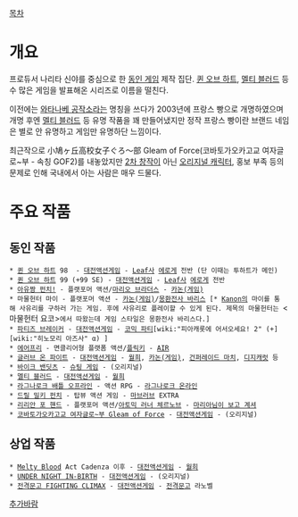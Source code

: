 [[목차]]

= 개요 =
프로듀서 나리타 신야를 중심으로 한 [[동인 게임]] 제작 집단. [[퀸 오브 하트]], [[멜티 블러드]] 등 수 많은 게임을 발표해온   시리즈로 이름을 떨친다.

이전에는 [[와타나베 공작소]]라는 명칭을 쓰다가 2003년에 프랑스 빵으로 개명하였으며 개명 후엔 [[멜티 블러드]] 등 유명 작품을 꽤 만들어냈지만 정작 프랑스 빵이란 브랜드 네임은 별로 안 유명하고 게임만 유명하단 느낌이다.

최근작으로 小鳩ヶ丘高校女子ぐろ～部 Gleam of Force(코바토가오카고교 여자글로~부 - 속칭 GOF2)를 내놓았지만 [[2차 창작]]이 아닌 [[오리지널 캐릭터]], 홍보 부족 등의 문제로 인해 국내에서 아는 사람은 매우 드물다.



= 주요 작품 =
== 동인 작품 ==
 * [[퀸 오브 하트]] 98  - [[대전액션게임]] - [[Leaf]]사 [[에로게]] 전반 (단 이때는 투하트가 메인)
 * [[퀸 오브 하트]] 99 (+99 SE) - [[대전액션게임]] - [[Leaf]]사 [[에로게]] 전반
 * [[아유짱 펀치!]] - 플랫포머 액션/[[마리오 브라더스]] - [[카논(게임)]] 
 * 마물헌터 마이 - 플랫포머 액션 - [[카논(게임)]]/[[몽환전사 바리스]] [* [[Kanon]]의 마이를 통해 사유리를 구하러 가는 게임. 후에 사유리로 플레이할 수 있게 된다. 제목의 마물헌터는 <마물헌터 요코>에서 따왔는데 게임 스타일은 몽환전사 바리스다.]
 * [[파티즈 브레이커]] - [[대전액션게임]] - [[코믹 파티]][wiki:"피아캐롯에 어서오세요! 2" (+][wiki:"히노모리 아즈사" α) ]
 * [[에어프리]] - 면클리어형 플랫폼 액션/[[플릭키]] - [[AIR]] 
 * [[글러브 온 파이트]] - [[대전액션게임]] - [[월희]], [[카논(게임)]], [[건퍼레이드 마치]], [[디지캐럿]] 등
 * [[바이크 밴딧츠]] - [[슈팅 게임]] - (오리지널)
 * [[멜티 블러드]] - [[대전액션게임]] - [[월희]]
 * [[라그나로크 배틀 오프라인]] - 액션 RPG - [[라그나로크 온라인]]
 * [[드릴 밀키 펀치]] - 탑뷰 액션 게임 - [[마브러브]] EXTRA 
 * [[리리안 포 핸드]] - 플랫포머 액션/[[아토믹 러너 체르노브]] - [[마리아님이 보고 계셔]]
 * [[코바토가오카고교 여자글로~부 Gleam of Force]] - [[대전액션게임]] - (오리지널)

== 상업 작품 ==
 * [[Melty Blood]] Act Cadenza 이후 - [[대전액션게임]] - [[월희]]
 * [[UNDER NIGHT IN-BIRTH]] - [[대전액션게임]] - (오리지널)
 * [[전격문고 FIGHTING CLIMAX]] - [[대전액션게임]] - [[전격문고]] 라노벨 


[[추가바람]]
